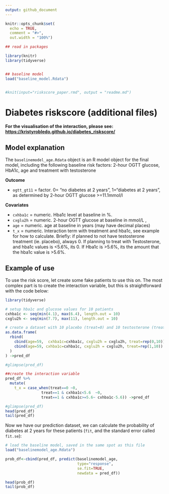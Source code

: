 ```yaml
---
output: github_document
---
```


```r
knitr::opts_chunk$set(
  echo = TRUE,
  comment = "#>",
  out.width = "100%")

## read in packages

library(knitr)
library(tidyverse)


## baseline model
load("baseline_model.Rdata")


#knit(input="riskscore_paper.rmd", output = "readme.md") 
```

# Diabetes riskscore (additional files)

**For the visualisation of the interaction, please see: [https://kristyrobledo.github.io/diabetes_riskscore/](https://kristyrobledo.github.io/diabetes_riskscore/)**

## Model explanation

The `baselinemodel_age.Rdata` object is an R model object for the final model, including the following baseline risk factors: 2-hour OGTT glucose, HbA1c,  age and treatment with testosterone

**Outcome**

- `ogtt_gt11` = factor. 0= “no diabetes at 2 years”, 1=“diabetes at 2
  years”, as determined by 2-hour OGTT glucose \>=11.1mmol/l

**Covariates**

- `cxhba1c` = numeric. Hba1c level at baseline in %.
- `cxglu2h` = numeric. 2-hour OGTT glucose at baseline in mmol/L ,
- `age` = numeric. age at baseline in years (may have decimal places)
- `t_x` = numeric. Interaction term with treatment and hba1c, see
  example for how to calculate. Briefly: if planned to not have testosterone treatment (ie. placebo), always 0. If planning to treat with Testosterone, and hba1c values is \<5.6%, its 0. If Hba1c is \>5.6%,
  its the amount that the hba1c value is \>5.6%.

## Example of use

To use the risk score, let create some fake patients to use this on. The
most complex part is to create the interaction variable, but this is straightforward
with the code below:

```r
library(tidyverse)

# setup hba1c and glucose values for 10 patients
cxhba1c <- seq(min(4.1), max(6.4), length.out = 10)
cxglu2h <- seq(min(7.7), max(11), length.out = 10)

# create a dataset with 10 placebo (treat=0) and 10 testosterone (treat=1) patients aged 59 years
as.data.frame(
  rbind(
    cbind(age=59,  cxhba1c=cxhba1c, cxglu2h = cxglu2h, treat=rep(0,10)), 
    cbind(age=59, cxhba1c=cxhba1c, cxglu2h = cxglu2h, treat=rep(1,10))
  )
) ->pred_df

#glimpse(pred_df)

##create the interaction variable
pred_df %>%
  mutate(
    t_x = case_when(treat==0 ~0,
                treat==1 & cxhba1c<5.6  ~0,
                treat==1 & cxhba1c>=5.6~ cxhba1c-5.6)) ->pred_df

#glimpse(pred_df)
head(pred_df)
tail(pred_df)
```

Now we have our prediction dataset, we can calculate the probability of diabetes at 2 years for these patients (`fit`, and the standard error called `fit.se`):

```r
# load the baseline model, saved in the same spot as this file
load("baselinemodel_age.Rdata")

prob_df<-cbind(pred_df, predict(baselinemodel_age,
                                type="response",
                                se.fit=TRUE,
                                newdata = pred_df))

head(prob_df)
tail(prob_df)
```


